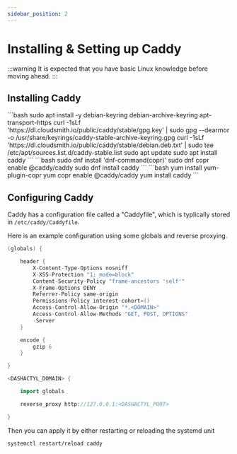 ```yaml
---
sidebar_position: 2
---
```



# Installing & Setting up Caddy

:::warning
It is expected that you have basic Linux knowledge before moving ahead.
:::

## Installing Caddy

<Tabs>
	<TabItem value="ubuntu-debian" label="Ubuntu/Debian" default>
		```bash
		sudo apt install -y debian-keyring debian-archive-keyring apt-transport-https
		curl -1sLf 'https://dl.cloudsmith.io/public/caddy/stable/gpg.key' | sudo gpg --dearmor -o /usr/share/keyrings/caddy-stable-archive-keyring.gpg
		curl -1sLf 'https://dl.cloudsmith.io/public/caddy/stable/debian.deb.txt' | sudo tee /etc/apt/sources.list.d/caddy-stable.list
		sudo apt update
		sudo apt install caddy
		```
	</TabItem>
	<TabItem value="rhel-8-9" label="RHEL 8/9">
		```bash
		sudo dnf install 'dnf-command(copr)'
		sudo dnf copr enable @caddy/caddy
		sudo dnf install caddy
		```
	</TabItem>
	<TabItem value="rhel-7" label="RHEL 7">
		```bash
		yum install yum-plugin-copr
		yum copr enable @caddy/caddy
		yum install caddy
		```
	</TabItem>
</Tabs>

## Configuring Caddy

Caddy has a configuration file called a "Caddyfile", which is typlically stored in `/etc/caddy/Caddyfile`.

Here is an example configuration using some globals and reverse proxying.

```go title="/etc/caddy/Caddyfile"
(globals) {

    header {
        X-Content-Type-Options nosniff  
        X-XSS-Protection "1; mode=block"
        Content-Security-Policy "frame-ancestors 'self'"
        X-Frame-Options DENY
        Referrer-Policy same-origin
        Permissions-Policy interest-cohort=()
        Access-Control-Allow-Origin "*.<DOMAIN>"
        Access-Control-Allow-Methods "GET, POST, OPTIONS"
        -Server   
    }

    encode {
        gzip 6
    }

}

<DASHACTYL_DOMAIN> {

	import globals

	reverse_proxy http://127.0.0.1:<DASHACTYL_PORT>

}

```

Then you can apply it by either restarting or reloading the systemd unit

```bash
systemctl restart/reload caddy
```
